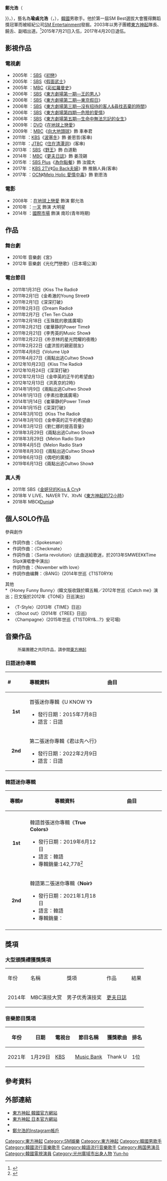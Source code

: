{{藝人
| 姓名 = 瑜鹵允浩
| 類型 = 男歌手
| 圖片 = 120818 sm콘서트-동방신기 11 (cropped).jpg
| 圖片尺寸 = 
| 圖片簡介 = 
| 本名 = 鄭允浩
| 外文名 = 정윤호
| 外文 = ko
| 英文名 = U-Know
| 國籍 = {{KOR}}
| 民族 = 
| 籍貫 = 晉州鄭氏 忠莊公派 第36世 長孫
| 出生日期 = {{birth_date_and_age|1986|2|6}}陰曆 12月28日
| 出生地點 = {{KOR}}[[光州廣域市|光州直轄市]]<ref>[[光州廣域市|光州直轄市]]自1995年起升格為[[廣域市|廣域市]]。</ref>[[光山區|光山區]]{{link-ko|尖端洞|첨단동}}

| 職業 = [[歌手|歌手]]、[[舞者|舞者]]、[[演員|演員]]
| 語言 = [[韓文|韓文]]、[[日文|日文]]
| 教育程度 = [[明知大學|明知大學]]電影音樂學[[學士|學士]]<br />[[青雲大學|青雲大學]]產業技術經營大學院放送音樂學[[碩士|碩士]]
| 宗教信仰 = [[基督教|基督教]]
| 配偶 = 
| 兒女 = 
| 父母 = 
| 音樂類型 = [[R&B|R&B]]、[[Pop|Pop]]
| 演奏樂器 = 
| 出道地點 = [[韓國|韓國]]
| 出道作 = 《HUG》
| 出道日期 = 2003年
| 代表作 = 2009年《[[向大地頭球|向大地頭球]]》
2017年《[[Melo_Holic_愛情中毒|Melo Holic 愛情中毒]]》
| 活躍年代 = 2003年至今
| 唱片公司 = 
| 經紀公司 = [[SM_Entertainment|SM Entertainment]]、[[Rhythm_zone|Rhythm zone]]
| 網站 = 
| 相關團體 = [[東方神起|東方神起]]<br />[[SM_Town|SM Town]]
| 獎項 = 第一屆SM Best選拔大會舞蹈獎冠軍
| IMDb = 
}}
{{Infobox Korean name
| hangul    = 정윤호
| hanja     = 鄭允浩
| rr        = Chŏng Yunho
| mr        = Jung Yunho
| koreanipa =
| context   =
| image     =
| caption   =
}}
{{commons category|U-Know Yunho}}
{{Portal box|大韩民国|音乐|人物}}
'''鄭允浩'''（{{kor|k=정윤호|rm=Jung Yun-ho<ref name="外文名">{{|url=http://sh.piao.com.cn/view/images/shanghai/smt/querenhan.html |publisher=中国票务在线 |accessdate=2020-12-08 |archiveurl=https://web.archive.org/web/20150824061116/http://sh.piao.com.cn/view/images/shanghai/smt/querenhan.html |archivedate=2015-08-24 |language=zh}}</ref>}}，{{bd|1986年|2月6日|catIdx=J鄭}}），藝名為'''瑜鹵允浩'''（{{lang-ko|유노윤호}}，{{lang-en|U-Know Yunho}}），[[韓國|韓國]]男歌手。他於第一屆SM Best選拔大會獲得舞蹈獎冠軍而被經紀公司[[SM_Entertainment|SM Entertainment]]發掘。2003年以男子團體[[東方神起|東方神起]]隊長、饒舌、副唱出道。<ref>{{Cite web|title=유노윤호 (U-KNOW)|url=https://m2.melon.com/artist/song.htm?artistId=52613&type=art&ref=copyurl&snsGate=Y|access-date=2021-06-01|work=m2.melon.com|language=ko}}</ref>2015年7月21日入伍，2017年4月20日退伍。

== 影視作品 ==
=== 電視劇 ===
*2005年 ：[[SBS_(韓國)|SBS]]《[[初戀|初戀]]》
*2005年 ：[[SBS_(韓國)|SBS]]《[[假面武士|假面武士]]》
*2005年 ：[[文化廣播_(韓國)|MBC]]《[[彩虹羅曼史|彩虹羅曼史]]》
*2006年 ：[[SBS_(韓國)|SBS]]《[[東方劇場第一期—王的男人|東方劇場第一期—王的男人]]》
*2006年 ：[[SBS_(韓國)|SBS]]《[[東方劇場第二期—東京假日|東方劇場第二期—東京假日]]》
*2006年 ：[[SBS_(韓國)|SBS]]《[[東方劇場第三期—沒有招待的客人&尋找丟棄的時間|東方劇場第三期—沒有招待的客人&尋找丟棄的時間]]》
*2006年 ：[[SBS_(韓國)|SBS]]《[[東方劇場第四期—危險的愛情|東方劇場第四期—危險的愛情]]》
*2006年 ：[[SBS_(韓國)|SBS]]《[[東方劇場第五期—生命中無法忘記的女生|東方劇場第五期—生命中無法忘記的女生]]》
*2009年 ：[[DVD|DVD]]《[[在地球上戀愛|在地球上戀愛]]》
*2009年 ：[[文化廣播_(韓國)|MBC]]《[[向大地頭球|向大地頭球]]》飾 車奉君
*2011年 ：[[韓國放送公社|KBS]]《[[波塞冬_(電視劇)|波塞冬]]》飾 姜恩哲(客串)
*2011年 ：[[JTBC|JTBC]]《[[住在清潭洞|住在清潭洞]]》(客串)
*2013年 ：[[SBS_(韓國)|SBS]]《[[野王_(電視劇)|野王]]》飾 白道勳
*2014年 ：[[文化廣播_(韓國)|MBC]]《[[更夫日誌|更夫日誌]]》飾 姜茂錫
*2015年 ：[[SBS_(韓國)|SBS Plus]]《[[為你點餐|為你點餐]]》飾 汝國大
*2017年 ：[[KBS|KBS 2TV]]《[[Go_Back夫婦|Go Back夫婦]]》飾 推銷人員(客串)
*2017年 ：[[OCN|OCN]]《[[Melo_Holic_愛情中毒|Melo Holic 愛情中毒]]》飾 劉恩浩

=== 電影 ===
*2008年 ：[[在地球上戀愛|在地球上戀愛]] 飾演 鄭允浩
*2010年 ：[[一天|一天]] 飾演 大明星
*2014年 ：[[國際市場|國際市場]] 飾演 南珍(青年時期)

== 作品 ==
=== 舞台劇 ===
* 2010年 音樂劇《宮》
* 2012年 音樂劇《光化門戀歌》（日本場公演）
<!-- 根據[[Wikipedia_talk:歌手和演员专题#整理論點|社群共識]]不應在列表條目以外增添非班底綜藝節目
=== 綜藝節目 === 
{{col-begin}}
{{col-2}}
*2004年6月19日 SBS 《[[X-Man_(韓國節目)|X-Man]]》
*2004年6月26日 SBS 《X-Man》
*2004年7月3日 SBS 《X-Man》
*2004年7月10日 SBS 《X-Man》
*2004年7月31日 SBS 《X-Man》
*2004年8月7日 SBS 《X-Man》
*2004年11月21日 SBS 《X-Man》
*2004年11月28日 SBS 《X-Man》
*2004年12月21日 MBC 《{{link-ko|來玩吧|공감토크쇼 놀러와}}》
*2005年8月21日 SBS 《X-Man》
*2005年8月28日 SBS 《X-Man》
*2005年9月10日 MBC 《情書》
*2005年9月24日 MBC 《情書》 
*2005年10月2日 SBS 《X-Man》
*2005年10月9日 SBS 《X-Man》
*2005年10月10日 MBC 《Game Show傳播見聞錄》
*2005年12月11日 SBS 《X-Man》
*2005年10月15日 MBC 《情書》 
*2005年10月22日 MBC 《情書》 
*2005年11月26日 MBC 《情書》 
*2005年12月3日 MBC 《情書》 
*2005年12月18日 SBS 《X-Man》
*2005年12月25日 SBS 《X-Man》
*2005年12月25日 KBS 《女傑6》
*2006年1月1日 SBS 《X-Man》
*2006年1月1日 KBS 《女傑6》
*2006年10月1日 SBS 《X-Man》
*2006年10月2日 SBS 《[[夜心萬萬|夜心萬萬]]》
*2006年10月8日 SBS 《X-Man》
*2006年10月8日 SBS 《絕對味對味》
*2006年10月29日 KBS 《女傑6》
*2006年10月29日 KBS 《Gag Concert》
*2006年11月5日 SBS 《X-Man》
*2006年11月5日 KBS 《女傑6》
*2006年11月12日 SBS 《X-Man》
*2006年11月12日 MBC 《童顏俱樂部》
*2006年12月9日 SBS 《Super Viking》
*2006年12月16日 SBS 《Super Viking》
*2006年12月17日 SBS 《X-Man》
*2007年1月5日 SBS 《有！沒有！》
*2007年4月14日 SBS 《[[驚人的大會-Star_King|驚人的大會-Star King]]》
*2007年4月21日 SBS 《[[驚人的大會-Star_King|驚人的大會-Star King]]》
*2007年4月22日 SBS 《爆裂！精神统一》
*2007年4月28日 SBS 《爆裂！精神统一》
*2008年1月6日 SBS 《[[人體探險隊|人體探險隊]]》
*2008年1月13日 SBS 《[[人體探險隊|人體探險隊]]》
*2008年2月23日 SBS 《李慶奎金勇萬的Line Up》
*2008年2月28日 KBS 《[[歡樂在一起|Happy Together]]》
*2008年3月1日 KBS 《游擊約會》
*2008年3月2日 SBS 《奇蹟的勝負師》
*2008年3月8日 SBS 《李慶奎金勇萬的Line UP》
*2008年5月26日 SBS 《The Star Show》
*2008年9月27日 SBS 《[[金諪恩的巧克力|金諪恩的巧克力]]》
*2008年10月9日 KBS 《Happy Together》
*2008年10月12日 SBS 《[[家族的誕生|家族的誕生]]》
*2008年10月15日 MBC 《介紹明星的朋友》
*2008年10月18日 SBS 《尹道賢的情書》
*2008年10月19日 SBS 《[[家族的誕生|家族的誕生]]》
*2008年10月27日 MBC 《來玩吧》
*2008年11月10日 SBS 《[[夜心萬萬|夜心萬萬]]》
*2008年11月23日 MBC 《改變世界的Quiz》
*2008年11月28日 SBS 《[[尋笑人|尋笑人]]》
*2011年2月8日 SBS 《金諪恩的巧克力》
*2011年2月8日 SBS 《[[強心臟|強心臟]]》
*2011年2月15日 SBS 《[[強心臟|強心臟]]》
*2011年2月21日 KBS 《[[演藝家中介|演藝家中介]]-游擊約會》
*2011年2月26日 MBC 《改變世界的Quiz》
*2011年3月2日 MBC 《膝蓋道士》
*2011年4月10日 SBS 《[[英雄豪傑|英雄豪傑]]》
*2011年4月14日 tvN 《[[現場脫口秀Taxi|現場脫口秀Taxi]]》
*2011年4月22日 SBS 《甜蜜故鄉》
*2011年5月22日-7月31日 SBS 《[[金妍兒的Kiss_&_Cry|金妍兒的Kiss & Cry]]》
*2011年6月7日-6月21日 SBS 《[[強心臟|強心臟]]》
*2011年1月23日 SBS 《[[Running_Man|Running Man]]》
{{col-break}}
*2012年5月3日 MBC 《朱炳鎮Talk Concert上》
*2012年5月10日 MBC 《朱炳鎮Talk Concert下》
*2012年6月5日 KBS 《乘勝長驅》
*2012年10月6日 KBS 《Do Dream》
*2012年10月14日 SBS 《Running Man》
*2012年10月14日 KBS 《Gag Concert》
*2012年10月14日 MBC 《勝負之神》
*2012年10月20日 KBS 《游擊約會》
*2012年10月21日 MBC 《勝負之神》
*2012年10月22日 KBS 《[[大國民脫口秀-你好|大國民脫口秀-你好]]》
*2012年12月17日 Mnet 《The Beatles Code》
*2014年1月16日 Mnet 《Wide Open Studio》
*2014年1月20日 KBS 《大國民脫口秀-你好》
*2014年1月26日 KBS 《Gag Concert》
*2014年3月11日 Mnet 《The Beatles Code 3D》
*2014年7月24日 MBC 《向星葵》
*2014年8月22日 江蘇衛視 《最強天團》
*2017年10月5日 KBS 《[[歡樂在一起|Happy Together 3]]》
*2017年10月14日 JTBC 《[[認識的哥哥|認識的哥哥]]》
*2017年10月25日 JTBC 《[[請給一頓飯Show|請給一頓飯Show]]》
*2018年3月23日 MBC 《[[我獨自生活|我獨自生活]]》與[[沈昌珉|沈昌珉]]一同擔任嘉賓出演。
*2018年3月30日 Mnet 《[[看見你的聲音|看見你的聲音]]5》與[[沈昌珉|沈昌珉]]一同擔任嘉賓出演 (Ep.09)。
*2018年3月30日 KBS 《[[演艺家中介|演艺家中介]]》與[[沈昌珉|沈昌珉]]一同擔任嘉賓出演 (E1710)。
*2018年3月31日 KBS 《游擊約會》
*2018年5月6日 KBS 《[[超人回來了|超人回來了]]》
*2018年5月7日-7月9日 XtvN 《東方神起的72小時》
*2018年6月3日-8月12日 MBC 《[[Dunia|Dunia]]》
*2018年9月2日-9月23日 MBC 《[[Dunia|Dunia]]》
*2018年9月7日 MBC《[[我獨自生活|我獨自生活]]》
*2019年1月23日 MBC 《[[黃金漁場_Radio_Star|黃金漁場 Radio Star]]》 (Ep.601)
*2019年1月25日 tvN 《[[Coffee_Friends|Coffee Friends]]》(Ep.04)
*2019年2月1日 tvN 《[[Coffee_Friends|Coffee Friends]]》(Ep.05)
*2019年2月27日 SBS 《[[俘獲芳心頻道|俘獲芳心頻道]]》(Ep.13)
*2019年4月28日 KBS 《[[社長的耳朵是驢耳朵|社長的耳朵是驢耳朵]]》
*2019年5月5日 KBS 《[[社長的耳朵是驢耳朵|社長的耳朵是驢耳朵]]》
*2019年5月12日 JTBC 《[[最近的孩子們|最近的孩子們]]》(Ep.22)
*2019年6月7日 MBC 《[[我獨自生活|我獨自生活]]》(Ep.297)
*2019年6月28日 MBC 《[[我獨自生活|我獨自生活]]》(Ep.300)
*2019年7月5日 MBC 《[[我獨自生活|我獨自生活]]》(Ep.301)
*2019年7月20日 MBC 《[[玩什麼好呢|玩什麼好呢]]》（Ep.0)
*2019年7月27日 MBC 《[[玩什麼好呢|玩什麼好呢]]》（Ep.1)
*2019年8月3日 MBC 《[[玩什麼好呢|玩什麼好呢]]》（Ep.2）
*2019年8月10日 MBC 《[[玩什麼好呢|玩什麼好呢]]》（Ep.3）
*2019年8月17日 MBC 《[[玩什麼好呢|玩什麼好呢]]》（Ep.4）
*2019年8月24日 MBC 《[[玩什麼好呢|玩什麼好呢]]》（Ep.5）
*2019年9月14日 MBC 《[[玩什麼好呢|玩什麼好呢]]》（Ep.8）
*2019年9月7日 KBS 《為了孩子的國度》
*2020年6月5日 MBC 《[[我獨自生活|我獨自生活]]》(Ep.348)
*2020年7月5日 SBS 《[[我家的熊孩子|我家的熊孩子]]》(Ep.197)
*2020年8月4日至今 YouTube DALLA STUDIO《發明王》
{{col-end}}
*2021年1月8日 MBC 《[[我獨自生活|我獨自生活]]》(Ep.378)
-->

=== 電台節目 === 
*2011年1月31日《Kiss The Radio》
*2011年2月1日《金希澈的Young Street》
*2011年2月1日《深深打破》
*2011年2月3日《Dream Radio》
*2011年2月7日《Ten Ten Club》
*2011年2月18日《玉珠鉉的歌謠廣場》
*2011年2月21日《崔華静的Power Time》
*2011年2月21日《李秀英的Music Show》
*2011年2月22日《朴京林的星光閃耀的夜晚》
*2011年2月22日《盧洪哲的親密朋友》
*2011年4月8日《Volume Up》
*2011年4月27日《兩點出逃Cultwo Show》
*2012年10月23日《Kiss The Radio》
*2012年10月24日《深深打破》
*2012年12月13日《金申英的正午的希望曲》
*2012年12月13日《洪真京的2時》
*2014年1月9日《兩點出逃Cultwo Show》
*2014年1月13日《李素拉歌謠廣場》
*2014年1月14日《崔華静的Power Time》
*2014年1月15日《深深打破》
*2014年3月10日《Kiss The Radio》
*2014年3月10日《金申英的正午的希望曲》
*2014年3月12日《劉仁娜的提高音量》
*2018年3月29日《兩點出逃Cultwo Show》
*2018年3月29日《Melon Radio Star》
*2018年4月5日《Melon Radio Star》
*2018年8月30日《兩點出逃Cultwo Show》
*2019年6月13日《偶吧的廣播》
*2019年6月13日《兩點出逃Cultwo Show》

=== 真人秀 ===
* 2011年 SBS《[[金妍兒的Kiss_&_Cry|金妍兒的Kiss & Cry]]》
* 2018年 V LIVE、NAVER TV、XtvN《[[東方神起的72小時|東方神起的72小時]]》
* 2018年 MBC《[[Dunia|Dunia]]》

== 個人SOLO作品 ==
參與創作
* 作詞作曲：〈Spokesman〉
* 作詞作曲：〈Checkmate〉
* 作詞作曲：〈Santa revolution〉(此曲送給歌迷，於2013年SMWEEK《Time Slip》演唱會中演出)
* 作詞作曲：〈November with love〉
* 作詞作曲编舞：〈BANG〉(2014年世巡《T1ST0RY》)
其他<br />
*〈Honey Funny Bunny〉(韓文版收錄於韓五輯／2012年世巡《Catch me》演出；日文版於2012年《TONE》日巡演出)
*〈T-Style〉(2013年《TIME》日巡)
*〈Shout out〉(2014年《TREE》日巡)
*〈Champagne〉(2015年世巡《T1ST0RY&...?》安可場)

== 音樂作品 ==
:<div style="font-size:small">所屬團體之共同作品，請參閱[[東方神起|東方神起]]</div>
=== 日語迷你專輯 ===
{| class="wikitable"
!align="left" width="75px"| # 
!align="left" width="380px"| 專輯資料
!align="left" width="300px"| 曲目
|- bgcolor="#F0F8FF"
|align="center"| '''1st'''
|align="left"| 首張迷你專輯《U KNOW Y》
* 發行日期：2015年7月8日
* 語言：日語
|align="left" style="font-size: 85%;"|
{{hidden|曲目|
* CD
# Burning Down
# Tattoos & High Heels
# BANG!
# 繋がれた舟
# T-Style
# Honey Funny Bunny
# Santa Revolution

* DVD
# Burning Down -Video Clip-
# Jacket Making Movie、-Video Clip- Off Shot Movie、mini AL楽曲紹介 }}
|-
|align="center"| '''2nd'''
|align="left"| 第二張迷你專輯《君は先へ行》
* 發行日期：2022年2月9日
* 語言：日語
|align="left" style="font-size: 85%;"|
{{hidden|曲目|
* CD
# 君は先へ行く
# Refill
# ナイフ
# Shake it like THIS
# Easy to know
# ジレンマ}}
|}

=== 韓語迷你專輯 ===
{| class="wikitable"
!width="75px"| 專輯#
!width="300px"| 專輯資料
!width="300px"| 曲目
|-
|- bgcolor="#F0F8FF"
|align="center"|'''1st'''
|align="left"| 韓語首張迷你專輯《'''True Colors'''》
* 發行日期：2019年6月12日
* 語言：韓語
* 專輯銷量:142,778<ref>{{cite web|title=2019 Monthly Album Chart – May|url=http://gaonchart.co.kr/main/section/chart/album.gaon?nationGbn=T&serviceGbn=&targetTime=76&hitYear=2019&termGbn=month|website=Gaon Chart|4=accessdate-JLAY 6, 2019|accessdate=2019-08-08|archive-date=2020-02-03|archive-url=https://web.archive.org/web/20200203122359/http://gaonchart.co.kr/main/section/chart/album.gaon?nationGbn=T&serviceGbn=&targetTime=76&hitYear=2019&termGbn=month|dead-url=no}}</ref>
|align="left" style="font-size: 85%;"|
{{hidden|曲目|
# '''Follow'''
# Blue Jeans
# Swing (Feat. [[BoA|BoA]])
# Hit Me Up (Feat. 기리보이)
# Why
# Change The World }}
|- bgcolor="#FFFFFF"
|align="center"|'''2nd'''
|align="left"| 韓語第二張迷你專輯《'''Noir'''》
* 發行日期：2021年1月18日
* 語言：韓語
*專輯銷量：
|align="left" style="font-size: 85%;"|
{{hidden|曲目|
# Time Machine
# '''Thank U'''
# Eeny Meeny (CD only)
# Loco (House Party)
# Need You Right Now
# La Rosa (불면; 不眠) (feat.辛叡恩)}}
|-
|}

== 獎項 ==
===大型頒獎禮獲獎獎項===
{|class=wikitable width=70%
|-style="background:#007FFF; color:white; font-weight:bold; text-align:center;"
|年份 || 名稱 || 獎項 || 作品 || 結果
|-
| 2014年 || MBC演技大赏 || 男子优秀演技奖|| [[更夫日誌|更夫日誌]] || {{nom}}
|}

===音樂節目獎項===
{|class=wikitable style="text-align:center ;font-size:small"
|-
!年份!!日期!!電視台!!節目名稱!!獲獎歌曲!!排名
|-
| rowspan="1" | 2021年|| 1月29日 || [[韓國放送公社|KBS]] || [[Music_Bank|Music Bank]] || Thank U || 1位
|}

== 參考資料 ==
{{reflist}}

== 外部連結 ==
* [http://tvxq.smtown.com 東方神起 韓國官方網站] {{Wayback|url=http://tvxq.smtown.com/ |date=20120418122522 }}
* [http://toho-jp.net 東方神起 日本官方網站] {{Wayback|url=http://toho-jp.net/ |date=20200829184225 }}
* {{Facebook|tvxq|東方神起}}
*[https://instagram.com/yunho2154?igshid=YmMyMTA2M2Y= 鄭允浩的Instagram帳戶]

{{東方神起}}
{{SM娛樂}}
{{首爾國際電視節 人氣大賞}}
{{Authority control}}
{{DEFAULTSORT:Jung Yun-ho}}
[[Category:東方神起|Category:東方神起]]
[[Category:SM娛樂|Category:SM娛樂]]
[[Category:東方神起|Category:東方神起]]
[[Category:韓國男歌手|Category:韓國男歌手]]
[[Category:韓國流行音樂歌手|Category:韓國流行音樂歌手]]
[[Category:韓語流行音樂歌手|Category:韓語流行音樂歌手]]
[[Category:韩国男演员|Category:韩国男演员]]
[[Category:韓國電視演員|Category:韓國電視演員]]
[[Category:光州廣域市出身人物|Category:光州廣域市出身人物]]
[[Category:晋州郑氏|Yun-ho]]